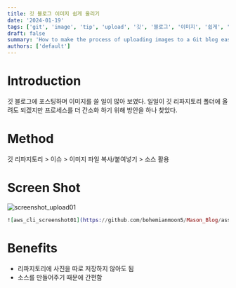 ```yaml
---
title: 깃 블로그 이미지 쉽게 올리기
date: '2024-01-19'
tags: ['git', 'image', 'tip', 'upload', '깃', '블로그', '이미지', '쉽게', '업로드']
draft: false
summary: 'How to make the process of uploading images to a Git blog easier.'
authors: ['default']
---
```


# Introduction

깃 블로그에 포스팅하며 이미지를 쓸 일이 많아 보였다. 일일이 깃 리파지토리 폴더에 올려도 되겠지만 프로세스를 더 간소화 하기 위해 방안을 하나 찾았다.

# Method

깃 리파지토리 > 이슈 > 이미지 파일 복사/붙여넣기 > 소스 활용

# Screen Shot

![screenshot_upload01](https://github.com/bohemianmoon5/Mason_Blog/assets/65845572/fcb8d346-7cfb-43bd-9540-a16ac2a7a490)

```ex
![aws_cli_screenshot01](https://github.com/bohemianmoon5/Mason_Blog/assets/123456/a123456-3c75-47cd-ae4e-123c4a56789e)
```

# Benefits

- 리파지토리에 사진을 따로 저장하지 않아도 됨
- 소스를 만들어주기 때문에 간편함